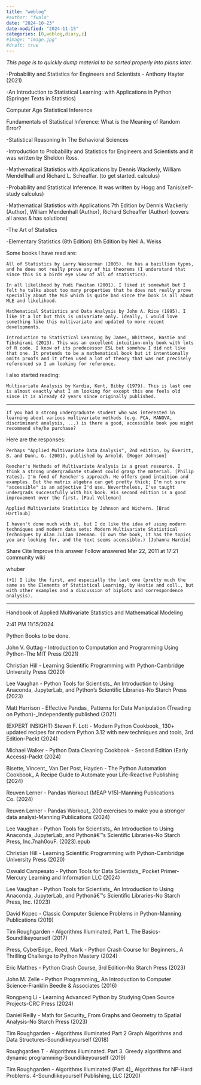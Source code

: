 ---
title: "weblog"
#author: "fwala"
date: "2024-10-23"
date-modified: "2024-11-15"
categories: [0,weblog,diary,z]
#image: "image.jpg"
#draft: true
---

_This page is to quickly dump material to be sorted properly into plans later._


-Probability and Statistics for Engineers and Scientists - Anthony Hayter (2021)

-An Introduction to Statistical Learning: with Applications in Python (Springer Texts in Statistics)

Computer Age Statistical Inference

Fundamentals of Statistical Inference: What is the Meaning of Random Error?

-Statistical Reasoning In The Behavioral Sciences

-Introduction to Probability and Statistics for Engineers and Scientists and it was written by Sheldon Ross.

-Mathematical Statistics with Applications by Dennis Wackerly, William Mendellhall and Richard L. Scheaffar. (to get started. calculus)

-Probability and Statistical Inference. It was written by Hogg and Tanis(self-study calculus)

-Mathematical Statistics with Applications 7th Edition by Dennis Wackerly (Author), William Mendenhall (Author), Richard Scheaffer (Author) (covers all areas & has solutions)


-The Art of Statistics

-Elementary Statistics (8th Edition) 8th Edition
by Neil A. Weiss


Some books I have read are:

    All of Statistics by Larry Wasserman (2005). He has a bazillion typos, and he does not really prove any of his theorems (I understand that since this is a birds eye view of all of statistics).

    In all likelihood by Yudi Pawitan (2001). I liked it somewhat but I felt he talks about too many properties that he does not really prove specially about the MLE which is quite bad since the book is all about MLE and likelihood.

    Mathematical Statistics and Data Analysis by John A. Rice (1995). I like it a lot but this is univariate only. Ideally, I would love something like this multivariate and updated to more recent developments.

    Introduction to Statistical Learning by James, Whittens, Hastie and Tibshirani (2013). This was an excellent intuition-only book with lots of R code. I know of its predecessor ESL but somehow I did not like that one. It pretends to be a mathematical book but it intentionally omits proofs and it often used a lot of theory that was not precisely referenced so I am looking for reference.

I also started reading:

    Multivariate Analysis by Kardia, Kent, Bibby (1979). This is last one is almost exactly what I am looking for except this one feels old since it is already 42 years since originally published.

--------------------------------



    If you had a strong undergraduate student who was interested in learning about various multivariate methods (e.g. PCA, MANOVA, discriminant analysis, ...) is there a good, accessible book you might recommend she/he purchase?

Here are the responses:

    Perhaps "Applied Multivariate Data Analysis", 2nd edition, by Everitt, B. and Dunn, G. (2001), published by Arnold. [Roger Johnson]

    Rencher's Methods of Multivariate Analysis is a great resource. I think a strong undergraduate student could grasp the material. [Philip Yates]. I'm fond of Rencher's approach. He offers good intuition and examples. But the matrix algebra can get pretty thick; I'm not sure "accessible" is an adjective I'd use. Nevertheless, I've taught undergrads successfully with his book. His second edition is a good improvement over the first. [Paul Velleman]

    Applied Multivariate Statistics by Johnson and Wichern. [Brad Hartlaub]

    I haven't done much with it, but I do like the idea of using modern techniques and modern data sets: Modern Multivariate Statistical Techniques by Alan Julian Izenman. (I own the book, it has the topics you are looking for, and the text seems accessible.) [Johanna Hardin]

Share
Cite
Improve this answer
Follow
answered Mar 22, 2011 at 17:21
community wiki

whuber

    (+1) I like the first, and especially the last one (pretty much the same as the Elements of Statistical Learning, by Hastie and coll., but with other examples and a discussion of biplots and correspondence analysis).

------------------------------

Handbook of Applied Multivariate Statistics and Mathematical Modeling

2:41 PM 11/15/2024

Python Books to be done.

John V. Guttag - Introduction to Computation and Programming Using Python-The MIT Press (2021)

Christian Hill - Learning Scientific Programming with Python-Cambridge University Press (2020)

Lee Vaughan - Python Tools for Scientists_ An Introduction to Using Anaconda, JupyterLab, and Python's Scientific Libraries-No Starch Press (2023)

Matt Harrison - Effective Pandas_ Patterns for Data Manipulation (Treading on Python)-_Independently published (2021)

(EXPERT INSIGHT) Steven F. Lott - Modern Python Cookbook_ 130+ updated recipes for modern Python 3.12 with new techniques and tools, 3rd Edition-Packt (2024)

Michael Walker - Python Data Cleaning Cookbook - Second Edition (Early Access)-Packt (2024)

Bisette, Vincent_ Van Der Post, Hayden - The Python Automation Cookbook_ A Recipe Guide to Automate your Life-Reactive Publishing (2024)

Reuven Lerner - Pandas Workout (MEAP V15)-Manning Publications Co. (2024)

Reuven Lerner - Pandas Workout_ 200 exercises to make you a stronger data analyst-Manning Publications (2024)

Lee Vaughan - Python Tools for Scientists_ An Introduction to Using Anaconda, JupyterLab, and Pythonâ€™s Scientific Libraries-No Starch Press, Inc.7nah0ouF. (2023).epub

Christian Hill - Learning Scientific Programming with Python-Cambridge University Press (2020)

Oswald Campesato - Python Tools for Data Scientists_ Pocket Primer-Mercury Learning and Information LLC (2024)

Lee Vaughan - Python Tools for Scientists_ An Introduction to Using Anaconda, JupyterLab, and Pythonâ€™s Scientific Libraries-No Starch Press, Inc. (2023)

David Kopec - Classic Computer Science Problems in Python-Manning Publications (2019)

Tim Roughgarden - Algorithms Illuminated, Part 1_ The Basics-Soundlikeyourself (2017)

Press, CyberEdge_ Reed, Mark - Python Crash Course for Beginners_ A Thrilling Challenge to Python Mastery (2024)

Eric Matthes - Python Crash Course, 3rd Edition-No Starch Press (2023)

John M. Zelle - Python Programming_ An Introduction to Computer Science-Franklin Beedle & Associates (2016)

Rongpeng Li - Learning Advanced Python by Studying Open Source Projects-CRC Press (2024)

Daniel Reilly - Math for Security_ From Graphs and Geometry to Spatial Analysis-No Starch Press (2023)

Tim Roughgarden - Algorithms illuminated Part 2 Graph Algorithms and Data Structures-Soundlikeyourself (2018)

Roughgarden T - Algorithms illuminated. Part 3. Greedy algorithms and dynamic programming-Soundlikeyourself (2019)

Tim Roughgarden - Algorithms Illuminated (Part 4)_ Algorithms for NP-Hard Problems. 4-Soundlikeyourself Publishing, LLC (2020)


